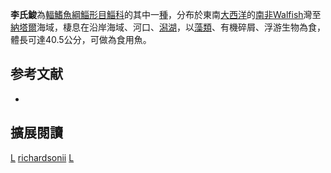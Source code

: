 {{Speciesbox 
| status = NE
| status_system = IUCN3.1
| image = Liza richardsonii.JPG
| taxon = Liza richardsonii
| authority =  [[Smith|Smith]], 1846
| synonyms = *''Liza richardsoni''<br /><small>Smith, 1846</small>
*''Mugil multilineatus''<br /><small>Smith, 1846</small>
*''Mugil richardsonii''<br /><small>Smith, 1846</small>
}}
'''李氏鮻'''為[[輻鰭魚綱|輻鰭魚綱]][[鯔形目|鯔形目]][[鯔科|鯔科]]的其中一[[種|種]]，分布於東南[[大西洋|大西洋]]的[[南非|南非]]Walfish灣至[[納塔爾|納塔爾]]海域，棲息在沿岸海域、河口、[[潟湖|潟湖]]，以[[藻類|藻類]]、有機碎屑、浮游生物為食，體長可達40.5公分，可做為食用魚。

== 参考文献 ==
{{reflist}}
*{{FishBase_species|genus=Liza|species=richardsonii|year=2012|month=7}}

== 擴展閱讀 == 
{{refbegin}}
{{wikispecies-inline|Liza richardsonii|李氏鮻}}
{{refend}}
{{Taxonbar|from=Q3235259}}

[[Category:食用魚|L]]
[[Category:鮻屬|richardsonii]]
[[Category:1846年描述的魚類|L]]